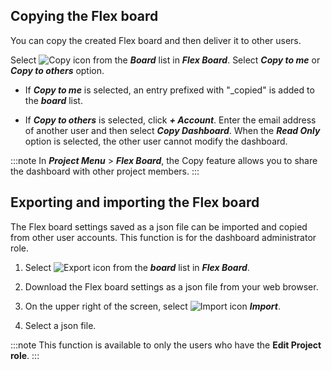 ## Copying the Flex board

You can copy the created Flex board and then deliver it to other users.

Select ![Copy icon](/img/ico-copy.svg) from the **_Board_** list in **_Flex Board_**. Select **_Copy to me_** or **_Copy to others_** option.

-   If **_Copy to me_** is selected, an entry prefixed with "\_copied" is added to the **_board_** list.

-   If **_Copy to others_** is selected, click **_+ Account_**. Enter the email address of another user and then select **_Copy Dashboard_**. When the **_Read Only_** option is selected, the other user cannot modify the dashboard.

:::note
In **_Project Menu_** > **_Flex Board_**, the Copy feature allows you to share the dashboard with other project members.
:::

## Exporting and importing the Flex board

The Flex board settings saved as a json file can be imported and copied from other user accounts. This function is for the dashboard administrator role.

1.  Select ![Export icon](/img/ico-export.svg) from the **_board_** list in **_Flex Board_**. 

2.  Download the Flex board settings as a json file from your web browser.

3.  On the upper right of the screen, select ![Import icon](/img/ico-import.svg) **_Import_**.

4.  Select a json file.

:::note
This function is available to only the users who have the **Edit Project role**.
:::
